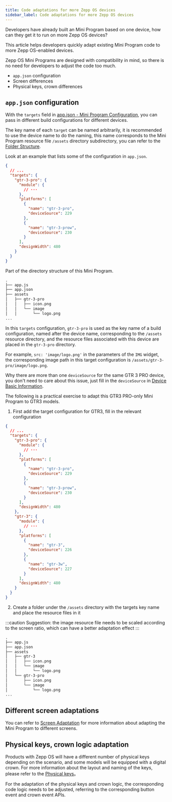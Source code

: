 ```yaml
---
title: Code adaptations for more Zepp OS devices
sidebar_label: Code adaptations for more Zepp OS devices
---
```


Developers have already built an Mini Program based on one device, how can they get it to run on more Zepp OS devices?

This article helps developers quickly adapt existing Mini Program code to more Zepp OS-enabled devices.

Zepp OS Mini Programs are designed with compatibility in mind, so there is no need for developers to adjust the code too much.

- `app.json` configuration
- Screen differences
- Physical keys, crown differences

## `app.json` configuration

With the `targets` field in [app.json - Mini Program Configuration](../../reference/app-json.mdx), you can pass in different build configurations for different devices.

The key name of each `target` can be named arbitrarily, it is recommended to use the device name to do the naming, this name corresponds to the Mini Program resource file `/assets` directory subdirectory, you can refer to the [Folder Structure](../architecture/folder-structure.mdx).

Look at an example that lists some of the configuration in `app.json`.

```json title="app.json"
{
  // ...
  "targets": {
    "gtr-3-pro": {
      "module": {
        // ···
      },
      "platforms": [
        {
          "name": "gtr-3-pro",
          "deviceSource": 229
        },
        {
          "name": "gtr-3-prow",
          "deviceSource": 230
        }
      ],
      "designWidth": 480
    }
  }
}
```

Part of the directory structure of this Mini Program.

```txt
.
├── app.js
├── app.json
├── assets
│   ├── gtr-3-pro
│   │   ├── icon.png
│   │   └── image
│   │       └── logo.png
...
```

In this `targets` configuration, `gtr-3-pro` is used as the key name of a build configuration, named after the device name, corresponding to the `/assets` resource directory, and the resource files associated with this device are placed in the `gtr-3-pro` directory.

For example, `src: 'image/logo.png'` in the parameters of the `IMG` widget, the corresponding image path in this target configuration is `/assets/gtr-3-pro/image/logo.png`.

Why there are more than one `deviceSource` for the same GTR 3 PRO device, you don't need to care about this issue, just fill in the `deviceSource` in [Device Basic Information](../../reference/related-resources/device-list.mdx).

The following is a practical exercise to adapt this GTR3 PRO-only Mini Program to GTR3 models.

1. First add the target configuration for GTR3, fill in the relevant configuration

```json title="app.json"
{
  // ...
  "targets": {
    "gtr-3-pro": {
      "module": {
        // ···
      },
      "platforms": [
        {
          "name": "gtr-3-pro",
          "deviceSource": 229
        },
        {
          "name": "gtr-3-prow",
          "deviceSource": 230
        }
      ],
      "designWidth": 480
    },
    "gtr-3": {
      "module": {
        // ···
      },
      "platforms": [
        {
          "name": "gtr-3",
          "deviceSource": 226
        },
        {
          "name": "gtr-3w",
          "deviceSource": 227
        }
      ],
      "designWidth": 480
    }
  }
}
```

2. Create a folder under the `/assets` directory with the targets key name and place the resource files in it

:::caution
Suggestion: the image resource file needs to be scaled according to the screen ratio, which can have a better adaptation effect
:::

```txt
.
├── app.js
├── app.json
├── assets
│   ├── gtr-3
│   │   ├── icon.png
│   │   └── image
│   │       └── logo.png
│   └── gtr-3-pro
│       ├── icon.png
│       └── image
│           └── logo.png
...
```

## Different screen adaptations

You can refer to [Screen Adaptation](../best-practice/multi-screen-adaption.mdx) for more information about adapting the Mini Program to different screens.

## Physical keys, crown logic adaptation

Products with Zepp OS will have a different number of physical keys depending on the scenario, and some models will be equipped with a digital crown. For more information about the layout and naming of the keys, please refer to the [Physical keys](../../reference/related-resources/physical-keys.mdx)。

For the adaptation of the physical keys and crown logic, the corresponding code logic needs to be adjusted, referring to the corresponding button event and crown event APIs.
